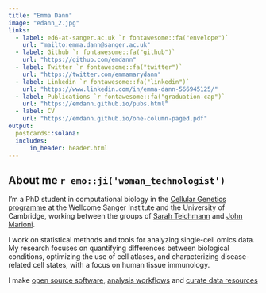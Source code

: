 ```yaml
---
title: "Emma Dann"
image: "edann_2.jpg"
links:
  - label: ed6-at-sanger.ac.uk `r fontawesome::fa("envelope")`
    url: "mailto:emma.dann@sanger.ac.uk"
  - label: Github `r fontawesome::fa("github")`  
    url: "https://github.com/emdann"
  - label: Twitter `r fontawesome::fa("twitter")`
    url: "https://twitter.com/emmamarydann"
  - label: Linkedin `r fontawesome::fa("linkedin")`
    url: "https://www.linkedin.com/in/emma-dann-566945125/"
  - label: Publications `r fontawesome::fa("graduation-cap")`
    url: "https://emdann.github.io/pubs.html"
  - label: CV
    url: "https://emdann.github.io/one-column-paged.pdf"
output:
  postcards::solana:
  includes:
      in_header: header.html
---
```

 
## About me `r emo::ji('woman_technologist')`

I'm a PhD student in computational biology in the [Cellular Genetics programme](https://www.sanger.ac.uk/programme/cellular-genetics/) at the Wellcome Sanger Institute and the University of Cambridge, working between the groups of [Sarah Teichmann](http://www.teichlab.org/) and [John Marioni](https://www.ebi.ac.uk/research/marioni). 

I work on statistical methods and tools for analyzing single-cell omics data. My research focuses on quantifying differences between biological conditions, optimizing the use of cell atlases, and characterizing disease-related cell states, with a focus on human tissue immunology. 

I make [open source software](https://github.com/MarioniLab/miloR), [analysis workflows](https://github.com/MarioniLab/oor_benchmark) and [curate data resources](https://github.com/Teichlab/Pan_fetal_immune#mapping-the-developing-human-immune-system-across-organs.)